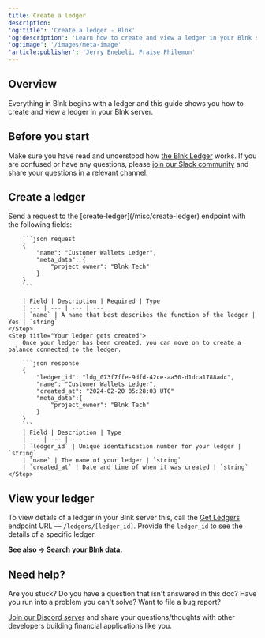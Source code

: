 ```yaml
---
title: Create a ledger
description:
'og:title': 'Create a ledger - Blnk'
'og:description': 'Learn how to create and view a ledger in your Blnk server.'
'og:image': '/images/meta-image'
'article:publisher': 'Jerry Enebeli, Praise Philemon'
---
```

## Overview

Everything in Blnk begins with a ledger and this guide shows you how to create and view a ledger in your Blnk server. 

## Before you start

Make sure you have read and understood how [the Blnk Ledger](/ledger/overview) works. If you are confused or have any questions, please [join our Slack community](https://join.slack.com/t/newworkspace-1tr5864/shared_invite/zt-2d9oejhwl-6VJsXV7Vmy0mCX2vzBXnWA) and share your questions in a relevant channel.

## Create a ledger
<Steps>
	<Step title="Decide a name for the ledger">
		Send a request to the [create-ledger](/misc/create-ledger) endpoint with the following fields:
		
		```json request
		{
		    "name": "Customer Wallets Ledger",
		    "meta_data": {
		        "project_owner": "Blnk Tech"
		    }
		}
		```
		
		| Field | Description | Required | Type
		| --- | --- | --- | ---
		| `name` | A name that best describes the function of the ledger | Yes | `string`
	</Step>
	<Step title="Your ledger gets created">
		Once your ledger has been created, you can move on to create a balance connected to the ledger. 
		
		```json response
		{
		    "ledger_id": "ldg_073f7ffe-9dfd-42ce-aa50-d1dca1788adc",
		    "name": "Customer Wallets Ledger",
		    "created_at": "2024-02-20 05:28:03 UTC"
		    "meta_data":{
			    "project_owner": "Blnk Tech"
		    }
		}
		```
		| Field | Description | Type
		| --- | --- | --- 
		| `ledger_id` | Unique identification number for your ledger | `string`
		| `name` | The name of your ledger | `string`
		| `created_at` | Date and time of when it was created | `string`
	</Step>
</Steps>

## View your ledger

To view details of a ledger in your Blnk server this, call the [Get Ledgers](/misc/get-ledger) endpoint URL — `/ledgers/[ledger_id]`. Provide the `ledger_id` to see the details of a specific ledger.

**See also → [Search your Blnk data](/ledger/tutorial/search/overview).**

## Need help?

Are you stuck? Do you have a question that isn't answered in this doc? Have you run into a problem you can't solve? Want to file a bug report?

[Join our Discord server](https://discord.gg/7WNv94zPpx) and share your questions/thoughts with other developers building financial applications like you.